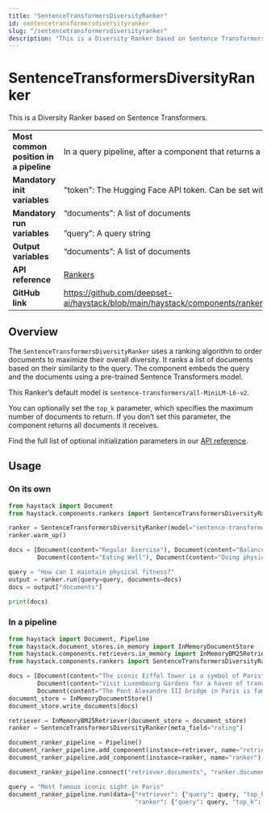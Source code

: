 ```yaml
---
title: "SentenceTransformersDiversityRanker"
id: sentencetransformersdiversityranker
slug: "/sentencetransformersdiversityranker"
description: "This is a Diversity Ranker based on Sentence Transformers."
---
```


# SentenceTransformersDiversityRanker

This is a Diversity Ranker based on Sentence Transformers.

|  |  |
| --- | --- |
| **Most common position in a pipeline** | In a query pipeline, after a component that returns a list of documents such as a [Retriever](/docs/pipeline-components/retrievers.mdx) |
| **Mandatory init variables** | "token": The Hugging Face API token. Can be set with `HF_API_TOKEN` or `HF_TOKEN` env var. |
| **Mandatory run variables** | “documents”: A list of documents  <br /> <br />”query”: A query string |
| **Output variables** | “documents”: A list of documents |
| **API reference** | [Rankers](/reference/rankers-api) |
| **GitHub link** | https://github.com/deepset-ai/haystack/blob/main/haystack/components/rankers/sentence_transformers_diversity.py |

## Overview

The `SentenceTransformersDiversityRanker` uses a ranking algorithm to order documents to maximize their overall diversity. It ranks a list of documents based on their similarity to the query. The component embeds the query and the documents using a pre-trained Sentence Transformers model.

This Ranker’s default model is `sentence-transformers/all-MiniLM-L6-v2`.

You can optionally set the `top_k` parameter, which specifies the maximum number of documents to return. If you don’t set this parameter, the component returns all documents it receives.

Find the full list of optional initialization parameters in our [API reference](/reference/rankers-api#sentencetransformersdiversityranker).

## Usage

### On its own

```python
from haystack import Document
from haystack.components.rankers import SentenceTransformersDiversityRanker

ranker = SentenceTransformersDiversityRanker(model="sentence-transformers/all-MiniLM-L6-v2", similarity="cosine")
ranker.warm_up()

docs = [Document(content="Regular Exercise"), Document(content="Balanced Nutrition"), Document(content="Positive Mindset"),
        Document(content="Eating Well"), Document(content="Doing physical activities"), Document(content="Thinking positively")]

query = "How can I maintain physical fitness?"
output = ranker.run(query=query, documents=docs)
docs = output["documents"]

print(docs)
```

### In a pipeline

```python
from haystack import Document, Pipeline
from haystack.document_stores.in_memory import InMemoryDocumentStore
from haystack.components.retrievers.in_memory import InMemoryBM25Retriever
from haystack.components.rankers import SentenceTransformersDiversityRanker

docs = [Document(content="The iconic Eiffel Tower is a symbol of Paris"),
        Document(content="Visit Luxembourg Gardens for a haven of tranquility in Paris"),
        Document(content="The Pont Alexandre III bridge in Paris is famous for its Beaux-Arts style")]
document_store = InMemoryDocumentStore()
document_store.write_documents(docs)

retriever = InMemoryBM25Retriever(document_store = document_store)
ranker = SentenceTransformersDiversityRanker(meta_field="rating")

document_ranker_pipeline = Pipeline()
document_ranker_pipeline.add_component(instance=retriever, name="retriever")
document_ranker_pipeline.add_component(instance=ranker, name="ranker")

document_ranker_pipeline.connect("retriever.documents", "ranker.documents")

query = "Most famous iconic sight in Paris"
document_ranker_pipeline.run(data={"retriever": {"query": query, "top_k": 3},
                                   "ranker": {"query": query, "top_k": 2}})
```
